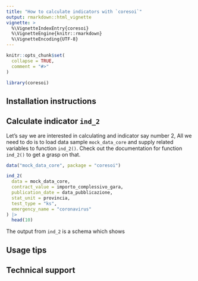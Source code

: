```yaml
---
title: "How to calculate indicators with `coresoi`"
output: rmarkdown::html_vignette
vignette: >
  %\VignetteIndexEntry{coresoi}
  %\VignetteEngine{knitr::rmarkdown}
  %\VignetteEncoding{UTF-8}
---
```


```r
knitr::opts_chunk$set(
  collapse = TRUE,
  comment = "#>"
)

library(coresoi)
```


## Installation instructions


## Calculate indicator `ind_2`

Let's say we are interested in calculating and indicator say number 2,
All we need to do is to load data sample `mock_data_core` and supply related variables to function `ind_2()`. Check out the documentation for function `ind_2()` to get a grasp on that.


```r
data("mock_data_core", package = "coresoi")

ind_2(
  data = mock_data_core,
  contract_value = importo_complessivo_gara,
  publication_date = data_pubblicazione,
  stat_unit = provincia,
  test_type = "ks",
  emergency_name = "coronavirus"
) |>
  head(10)

```

The output from `ind_2` is a schema which shows 


## Usage tips



## Technical support




